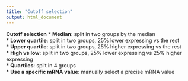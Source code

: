 ```yaml
---
title: "Cutoff selection"
output: html_document
---
```


**Cutoff selection**
* **Median**: split in two groups by the median   
* **Lower quartile**: split in two groups, 25% lower expressing vs the rest   
* **Upper quartile**: split in two groups, 25% higher expressing vs the rest   
* **High vs low**: split in two groups, 25% lower expressing vs 25% higher expressing   
* **Quartiles**: split in 4 groups  
* **Use a specific mRNA value**: manually select a precise mRNA value  
